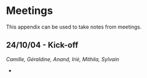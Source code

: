 # Meetings {.unnumbered}

This appendix can be used to take notes from meetings.

## 24/10/04 - Kick-off

*Camille, Géraldine, Anand, Irié, Mithila, Sylvain*

-   
